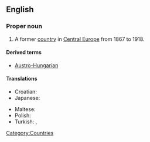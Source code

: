 ==English==
{{wikipedia}}

===Proper noun===
{{en-proper-noun}}

# A former [[country]] in [[Central Europe]] from 1867 to 1918.

====Derived terms====
* [[Austro-Hungarian]]

====Translations====
{{trans-top|formal country in Central Europe}}
* Croatian: {{t-|hr|Austro-Ugarska|f}}
* Japanese: {{t-|ja|オーストリア＝ハンガリー帝国|sc=Jpan}}
{{trans-mid}}
* Maltese: {{t|mt|Awstrija-Ungerija}}
* Polish: {{t+|pl|Austro-Węgry|p}}
* Turkish: {{t|tr|Avusurya-Macaristan}},  {{t|tr|Avustuya-Macaristan İmparatorluğu}}
{{trans-bottom}}

[[Category:Countries]]